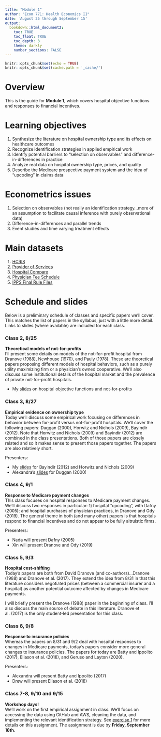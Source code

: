 ```yaml
---
title: "Module 1"
author: "Econ 771: Health Economics II"
date: 'August 25 through September 15'
output: 
  bookdown::html_document2:
    toc: TRUE
    toc_float: TRUE
    toc_depth: 3
    theme: darkly
    number_sections: FALSE
---
```


```r
knitr::opts_chunk$set(echo = TRUE)
knitr::opts_chunk$set(cache.path = '_cache/')
```

# Overview 
This is the guide for **Module 1**, which covers hospital objective functions and responses to financial incentives. 


# Learning objectives
1. Synthesize the literature on hospital ownership type and its effects on healthcare outcomes
2. Recognize identification strategies in applied empirical work
3. Identify potential barriers to "selection on observables" and difference-in-differences in practice
4. Analyze real data on hospital ownership type, prices, and quality
5. Describe the Medicare prospective payment system and the idea of "upcoding" in claims data


# Econometrics issues
1. Selection on observables (not really an identification strategy...more of an assumption to facilitate causal inference with purely observational data)
2. Difference-in-differences and parallel trends
3. Event studies and time varying treatment effects


# Main datasets
1. [HCRIS](https://github.com/imccart/HCRIS)
2. [Provider of Services](https://github.com/asacarny/provider-of-services)
3. [Hospital Compare](https://github.com/asacarny/hospital-compare)
4. [Physician Fee Schedule](https://github.com/imccart/PFS_Update_2010)
5. [IPPS Final Rule Files](https://data.nber.org/data/cms-impact-file-hospital-inpatient-prospective-payment-system-ipps.html)



# Schedule and slides

Below is a preliminary schedule of classes and specific papers we'll cover. This matches the list of papers in the syllabus, just with a little more detail. Links to slides (where available) are included for each class. 


### Class 2, 8/25
**Theoretical models of not-for-profits**<br>
I'll present some details on models of the not-for-profit hospital from Dranove (1988), Newhouse (1970), and Pauly (1978). These are theoretical papers proposing different models of hospital behaviors, such as a purely utility maximizing firm or a physician's owned cooperative. We'll also discuss some institutional details of the hospital market and the prevalence of private not-for-profit hospitals.

- My [slides](slides-class2.html) on hospital objective functions and not-for-profits


### Class 3, 8/27
**Empirical evidence on ownership type**<br>
Today we'll discuss some empirical work focusing on differences in behavior between for-profit versus not-for-profit hospitals. We'll cover the following papers: Duggan (2000), Horwitz and Nichols (2009), Bayindir (2012). Note that Horwitz and Nichols (2009) and Bayindir (2012) are combined in the class presentations. Both of those papers are closely related and so it makes sense to present those papers together. The papers are also relatively short.

Presenters:

- My [slides](slides-bayindir-horwitz.html) for Bayindir (2012) and Horwitz and Nichols (2009)
- Alexandra's [slides](../student-presentations/manta-20200827.pdf) for Duggan (2000)

### Class 4, 9/1
**Response to Medicare payment changes**<br>
This class focuses on hospital responses to Medicare payment changes. We'll discuss two responses in particular: 1) hospital "upcoding", with Dafny (2005); and hospital purchases of physician practices, in Dranove and Ody (2019). The general theme in both (and many other) papers is that hospitals respond to financial incentives and do not appear to be fully altruistic firms.

Presenters:

- Nada will present Dafny (2005)
- Xin will present Dranove and Ody (2019)

### Class 5, 9/3
**Hospital cost-shifting**<br>
Today's papers are both from David Dranove (and co-authors)...Dranove (1988) and Dranove et al. (2017). They extend the idea from 8/31 in that this literature considers negotiated prices (between a commercial insurer and a hospital) as another potential outcome affected by changes in Medicare payments. 

I will briefly present the Dranove (1988) paper in the beginning of class. I'll also discuss the main source of debate in this literature. Dranove et al. (2017) is the only student-led presentation for this class.


### Class 6, 9/8
**Response to insurance policies**<br>
Whereas the papers on 8/31 and 9/2 deal with hospital responses to changes in Medicare payments, today's papers consider more general changes to insurance policies. The papers for today are Batty and Ippolito (2017), Eliason et al. (2018), and Geruso and Layton (2020).

Presenters:

- Alexandra will present Batty and Ippolito (2017)
- Drew will present Eliason et al. (2018)


### Class 7-8, 9/10 and 9/15
**Workshop days!**<br>
We'll work on the first empirical assignment in class. We'll focus on accessing the data using GitHub and AWS, cleaning the data, and implementing the relevant identification strategy. See [exercise 1](../assignments/exercise1.html) for more details on this assignment. The assignment is due by **Friday, September 18th**.
